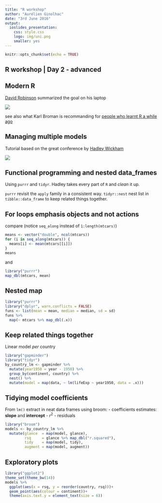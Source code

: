 ```yaml
---
title: "R workshop"
author: "Aurélien Ginolhac"
date: "3rd June 2016"
output:
  ioslides_presentation:
    css: style.css
    logo: img/uni.png
    smaller: yes
---
```


```r
knitr::opts_chunk$set(echo = TRUE)
```

## R workshop | Day 2 - advanced



## Modern R

[David Robinson](http://varianceexplained.org/) summarized the goal on his laptop

<img src="img/drob_r_pipeline_600.jpg">

see also what Karl Broman is recommanding for [people who learnt R a while ago](http://kbroman.org/hipsteR/)

## Managing multiple models

Tutorial based on the great conference by [Hadley Wickham][1]

![](img/hadley_purrr.png)

[1]:https://www.youtube.com/watch?v=rz3_FDVt9eg


## Functional programming and nested data_frames

Using `purrr` and `tidyr`. Hadley takes every part of `R` and _clean_ it up.

`purrr` revisit the `apply` family in a consistent way.
`tidyr::nest` nest list in `tibble::data_frame` to keep related things together.

## For loops emphasis objects and not actions

compare (notice `seq_along` instead of `1:length(mtcars)`)
```r
means <- vector("double", ncol(mtcars))
for (i in seq_along(mtcars)) {
  means[i] <- mean(mtcars[[i]])
}
means
```

and
```r
library("purrr")
map_dbl(mtcars, mean)
```


## Nested map

```r
library("purrr")
library("dplyr", warn.conflicts = FALSE)
funs <- list(mean = mean, median = median, sd = sd)
funs %>%
  map(~ mtcars %>% map_dbl(.x))
```



## Keep related things together

Linear model _per_ country
```r
library("gapminder")
library("tidyr")
by_country_lm <- gapminder %>%
  mutate(year1950 = year - 1950) %>%
  group_by(continent, country) %>%
  nest() %>%
  mutate(model = map(data, ~ lm(lifeExp ~ year1950, data = .x)))
```

## Tidying model coefficients

From `lm()` extract in neat data frames using broom:
- coefficients estimates: **slope** and **intercept**
- $r^2$ 
- residuals

```r
library("broom")
models <- by_country_lm %>%
  mutate(glance  = map(model, glance),
         rsq     = glance %>% map_dbl("r.squared"),
         tidy    = map(model, tidy),
         augment = map(model, augment))
```

## Exploratory plots

```r
library("ggplot2")
theme_set(theme_bw(14))
models %>%
  ggplot(aes(x = rsq, y = reorder(country, rsq)))+
  geom_point(aes(colour = continent))+
  theme(axis.text.y = element_text(size = 6))
```


